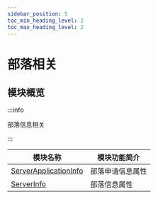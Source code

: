 ```yaml
---
sidebar_position: 5
toc_min_heading_level: 2
toc_max_heading_level: 2
---
```


# 部落相关

## 模块概览

:::info

部落信息相关

:::

| 模块名称                                                                | 模块功能简介     |
| ----------------------------------------------------------------------- | ---------------- |
| [ServerApplicationInfo](docs/sdks/class/club/serverApplicationInfo.mdx) | 部落申请信息属性 |
| [ServerInfo](docs/sdks/class/club/serverInfo.mdx)                       | 部落信息属性     |
